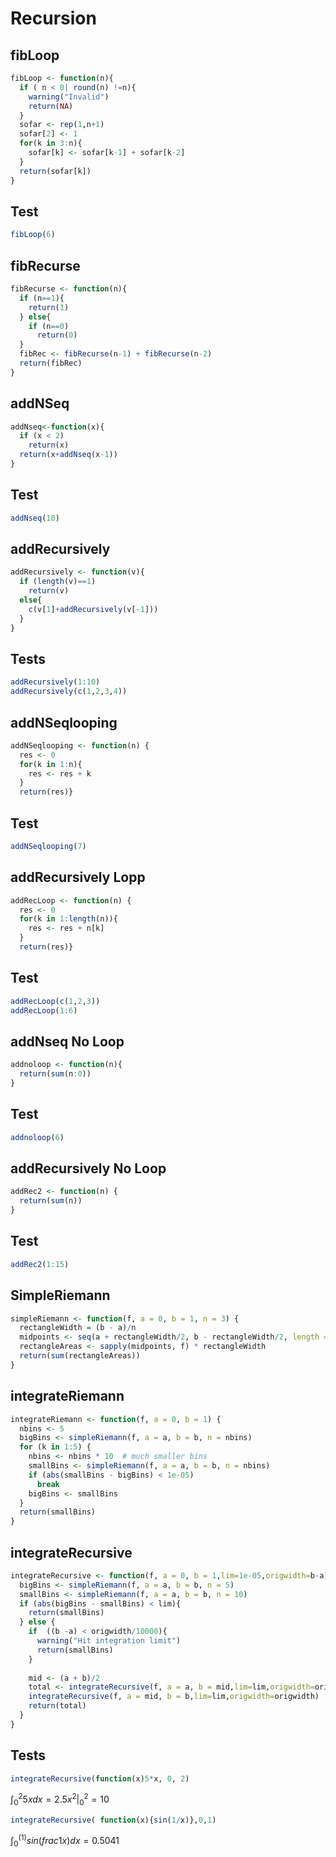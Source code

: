 # Recursion

## fibLoop
```r
fibLoop <- function(n){
  if ( n < 0| round(n) !=n){
    warning("Invalid")
    return(NA)
  }
  sofar <- rep(1,n+1)
  sofar[2] <- 1
  for(k in 3:n){
    sofar[k] <- sofar[k-1] + sofar[k-2]
  }
  return(sofar[k])
}
```

## Test
```r
fibLoop(6)
```

## fibRecurse
```r
fibRecurse <- function(n){
  if (n==1){
    return(1)
  } else{
    if (n==0)
      return(0)
  }
  fibRec <- fibRecurse(n-1) + fibRecurse(n-2)
  return(fibRec)
}

```


## addNSeq
```r
addNseq<-function(x){
  if (x < 2)
    return(x)
  return(x+addNseq(x-1))
}
```

## Test
```r
addNseq(10)
```

## addRecursively
```r
addRecursively <- function(v){
  if (length(v)==1)
    return(v)
  else{
    c(v[1]+addRecursively(v[-1]))
  }
}
```

## Tests
```r
addRecursively(1:10)
addRecursively(c(1,2,3,4))
```

## addNSeqlooping
```r
addNSeqlooping <- function(n) {
  res <- 0
  for(k in 1:n){
    res <- res + k
  }
  return(res)}
```

## Test
```r
addNSeqlooping(7)
```

## addRecursively Lopp
```r
addRecLoop <- function(n) {
  res <- 0
  for(k in 1:length(n)){
    res <- res + n[k]
  }
  return(res)}
```

## Test
```r
addRecLoop(c(1,2,3))
addRecLoop(1:6)
```

## addNseq No Loop
```r
addnoloop <- function(n){
  return(sum(n:0))
}
```

## Test
```r
addnoloop(6)
```

## addRecursively No Loop
```r
addRec2 <- function(n) {
  return(sum(n))
}
```

## Test
```r
addRec2(1:15)
```

## SimpleRiemann
```r
simpleRiemann <- function(f, a = 0, b = 1, n = 3) {
  rectangleWidth = (b - a)/n
  midpoints <- seq(a + rectangleWidth/2, b - rectangleWidth/2, length = n)
  rectangleAreas <- sapply(midpoints, f) * rectangleWidth
  return(sum(rectangleAreas))
}
```

## integrateRiemann
```r
integrateRiemann <- function(f, a = 0, b = 1) {
  nbins <- 5
  bigBins <- simpleRiemann(f, a = a, b = b, n = nbins)
  for (k in 1:5) {
    nbins <- nbins * 10  # much smaller bins
    smallBins <- simpleRiemann(f, a = a, b = b, n = nbins)
    if (abs(smallBins - bigBins) < 1e-05) 
      break
    bigBins <- smallBins
  }
  return(smallBins)
}
```

## integrateRecursive
```r
integrateRecursive <- function(f, a = 0, b = 1,lim=1e-05,origwidth=b-a) {
  bigBins <- simpleRiemann(f, a = a, b = b, n = 5)
  smallBins <- simpleRiemann(f, a = a, b = b, n = 10)
  if (abs(bigBins - smallBins) < lim){ 
    return(smallBins)
  } else {
    if  ((b -a) < origwidth/10000){
      warning("Hit integration limit")
      return(smallBins)
    }
    
    mid <- (a + b)/2
    total <- integrateRecursive(f, a = a, b = mid,lim=lim,origwidth=origwidth)+
    integrateRecursive(f, a = mid, b = b,lim=lim,origwidth=origwidth)
    return(total)
  }
}
```

## Tests
```r
integrateRecursive(function(x)5*x, 0, 2)
```
$\int_0^2 5xdx = 2.5x^2|_0^2 = 10$

```r
integrateRecursive( function(x){sin(1/x)},0,1)  
```
$\int_0^(1) sin(frac{1}{x})dx = 0.5041$
